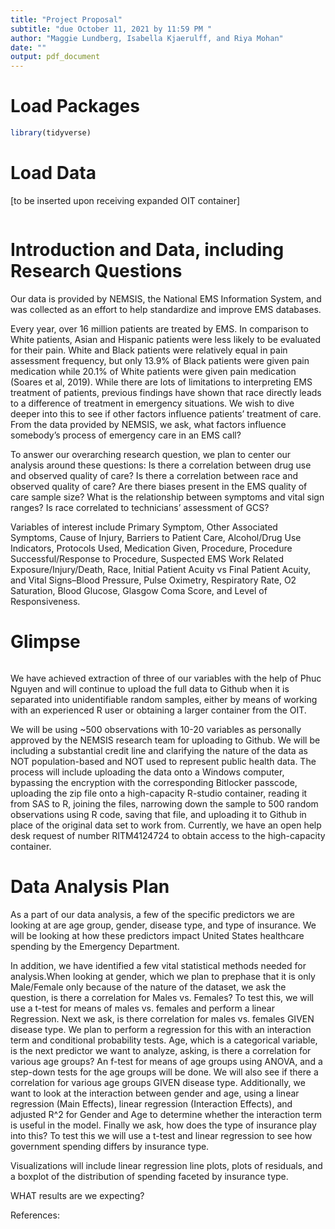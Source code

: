 ```yaml
---
title: "Project Proposal"
subtitle: "due October 11, 2021 by 11:59 PM "
author: "Maggie Lundberg, Isabella Kjaerulff, and Riya Mohan"
date: ""
output: pdf_document
---
```


# Load Packages

```r
library(tidyverse)

``` 

# Load Data
[to be inserted upon receiving expanded OIT container]
```r
```

# Introduction and Data, including Research Questions
Our data is provided by NEMSIS, the National EMS Information System, and was collected as an effort to help standardize and improve EMS databases. 

Every year, over 16 million patients are treated by EMS. In comparison to White patients, Asian and Hispanic patients were less likely to be evaluated for their pain. White and Black patients were relatively equal in pain assessment frequency, but only 13.9% of Black patients were given pain medication while 20.1% of White patients were given pain medication (Soares et al, 2019). While there are lots of limitations to interpreting EMS treatment of patients, previous findings have shown that race directly leads to a difference of treatment in emergency situations. We wish to dive deeper into this to see if other factors influence patients’ treatment of care. From the data provided by NEMSIS, we ask, what factors influence somebody's process of emergency care in an EMS call? 

To answer our overarching research question, we plan to center our analysis around these questions:
Is there a correlation between drug use and observed quality of care? 
Is there a correlation between race and observed quality of care?
Are there biases present in the EMS quality of care sample size? 
What is the relationship between symptoms and vital sign ranges?
Is race correlated to technicians' assessment of GCS?

Variables of interest include Primary Symptom, Other Associated Symptoms, Cause of Injury, Barriers to Patient Care, Alcohol/Drug Use Indicators, Protocols Used, Medication Given, Procedure, Procedure Successful/Response to Procedure, Suspected EMS Work Related Exposure/Injury/Death, Race, Initial Patient Acuity vs Final Patient Acuity, and Vital Signs--Blood Pressure, Pulse Oximetry, Respiratory Rate, O2 Saturation, Blood Glucose, Glasgow Coma Score, and Level of Responsiveness.


# Glimpse

```r

```

We have achieved extraction of three of our variables with the help of Phuc Nguyen and will continue to upload the full data to Github when it is separated into unidentifiable random samples, either by means of working with an experienced R user or obtaining a larger container from the OIT.


We will be using ~500 observations with 10-20 variables as personally approved by the NEMSIS research team for uploading to Github. We will be including a substantial credit line and clarifying the nature of the data as NOT population-based and NOT used to represent public health data. The process will include uploading the data onto a Windows computer, bypassing the encryption with the corresponding Bitlocker passcode, uploading the zip file onto a high-capacity R-studio container, reading it from SAS to R, joining the files, narrowing down the sample to 500 random observations using R code, saving that file, and uploading it to Github in place of the original data set to work from. Currently, we have an open help desk request of number RITM4124724 to obtain access to the high-capacity container.


# Data Analysis Plan

As a part of our data analysis, a few of the specific predictors we are looking at are age group, gender, disease type, and type of insurance. We will be looking at how these predictors impact United States healthcare spending by the Emergency Department. 

In addition, we have identified a few vital statistical methods needed for analysis.When looking at gender, which we plan to prephase that it is only Male/Female only because of the nature of the dataset, we ask the question, is there a correlation for Males vs. Females? To test this, we will use a t-test for means of males vs. females and perform a linear Regression. Next we ask, is there correlation for males vs. females GIVEN disease type. We plan to perform a regression for this with an interaction term and conditional probability tests. Age, which is a categorical variable, is the next predictor we want to analyze, asking, is there a correlation for various age groups? An f-test for means of age groups using ANOVA, and a step-down tests for the age groups will be done. We will also see if there a correlation for various age groups GIVEN disease type. Additionally, we want to look at the interaction between gender and age, using a linear regression (Main Effects), linear regression (Interaction Effects), and adjusted R^2 for Gender and Age to determine whether the interaction term is useful in the model. Finally we ask, how does the type of insurance play into this? To test this we will use a t-test and linear regression to see how government spending differs by insurance type. 

Visualizations will include linear regression line plots, plots of residuals, and a boxplot of the distribution of spending faceted by insurance type. 

WHAT results are we expecting?



References:



